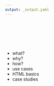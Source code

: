 ```yaml
---
output: _output.yaml
---
```


## {data-background="img/ws_cover_image.png"}

## {data-background="img/ws_agenda.png"}

<br>
<br>
<br>
<br>

- what?
- why?
- how?
- use cases
- HTML basics
- case studies

## {data-background="img/ws_section_intro.png"}

## {data-background="img/ws_what.png"}

## {data-background="img/ws_how.png"}

## {data-background="img/ws_why_1.png"}

## {data-background="img/ws_why_2.png"}

## {data-background="img/ws_why_1a.png"}

## {data-background="img/ws_use_cases.png"}

## {data-background="img/ws_case_studies.png"}

## {data-background="img/ws_keep_in_mind.png"}

## {data-background="img/ws_section_html.png"}

## {data-background="img/ws_htmL_css_js.png"}

## {data-background="img/ws_htmL_tags.png"}

## {data-background="img/ws_htmL_dom.png"}

## {data-background="img/ws_html_attributes.png"}

## {data-background="img/ws_htmL_tags_2.png"}

## {data-background="img/ws_htmL_xpath.png"}

## {data-background="img/ws_section_case_studies.png"}

## {data-background="img/ws_cs_top_mobiles.png"}

## {data-background="img/ws_mobile_brand_name.png"}

## {data-background="img/ws_mobile_color.png"}

## {data-background="img/ws_mobile_rating.png"}

## {data-background="img/ws_mobile_reviews.png"}

## {data-background="img/ws_real_price.png"}

## {data-background="img/ws_actual_price.png"}

## {data-background="img/ws_cs_imdb_top_50.png"}

## {data-background="img/ws_imdb_movie_name.png"}

## {data-background="img/ws_imdb_movie_year.png"}

## {data-background="img/ws_imdb_movie_certificate.png"}

## {data-background="img/ws_imdb_movie_runtime.png"}

## {data-background="img/ws_imdb_movie_genre.png"}

## {data-background="img/ws_imdb_movie_rating.png"}

## {data-background="img/ws_imdb_movie_votes.png"}

## {data-background="img/ws_imdb_movie_revenue.png"}

## {data-background="img/ws_cs_top_websites.png"}

## {data-background="img/ws_cs_rbi_governors.png"}

## {data-background="img/ws_section_summary.png"}

## {data-background="img/thankyou.png"}

